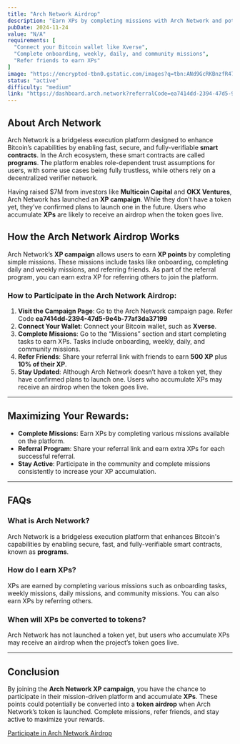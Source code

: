 ```yaml
---
title: "Arch Network Airdrop"
description: "Earn XPs by completing missions with Arch Network and potentially receive an airdrop when they launch their token."
pubDate: 2024-11-24
value: "N/A"
requirements: [
  "Connect your Bitcoin wallet like Xverse",
  "Complete onboarding, weekly, daily, and community missions",
  "Refer friends to earn XPs"
]
image: "https://encrypted-tbn0.gstatic.com/images?q=tbn:ANd9GcRKBnzfR479z_1dZ3qvfpIQ649Xrhp0dlmcEA&s" 
status: "active"
difficulty: "medium"
link: "https://dashboard.arch.network?referralCode=ea7414dd-2394-47d5-9e4b-77af3da37199"
---
```


## About Arch Network

Arch Network is a bridgeless execution platform designed to enhance Bitcoin’s capabilities by enabling fast, secure, and fully-verifiable **smart contracts**. In the Arch ecosystem, these smart contracts are called **programs**. The platform enables role-dependent trust assumptions for users, with some use cases being fully trustless, while others rely on a decentralized verifier network.

Having raised $7M from investors like **Multicoin Capital** and **OKX Ventures**, Arch Network has launched an **XP campaign**. While they don’t have a token yet, they’ve confirmed plans to launch one in the future. Users who accumulate **XPs** are likely to receive an airdrop when the token goes live.

## How the Arch Network Airdrop Works

Arch Network’s **XP campaign** allows users to earn **XP points** by completing simple missions. These missions include tasks like onboarding, completing daily and weekly missions, and referring friends. As part of the referral program, you can earn extra XP for referring others to join the platform.

### How to Participate in the Arch Network Airdrop:

1. **Visit the Campaign Page**: Go to the Arch Network campaign page. Refer Code **ea7414dd-2394-47d5-9e4b-77af3da37199**
2. **Connect Your Wallet**: Connect your Bitcoin wallet, such as **Xverse**.
3. **Complete Missions**: Go to the “Missions” section and start completing tasks to earn XPs. Tasks include onboarding, weekly, daily, and community missions.
4. **Refer Friends**: Share your referral link with friends to earn **500 XP** plus **10% of their XP**.
5. **Stay Updated**: Although Arch Network doesn’t have a token yet, they have confirmed plans to launch one. Users who accumulate XPs may receive an airdrop when the token goes live.

---

## Maximizing Your Rewards:

- **Complete Missions**: Earn XPs by completing various missions available on the platform.
- **Referral Program**: Share your referral link and earn extra XPs for each successful referral.
- **Stay Active**: Participate in the community and complete missions consistently to increase your XP accumulation.

---

## FAQs

### What is Arch Network?
Arch Network is a bridgeless execution platform that enhances Bitcoin's capabilities by enabling secure, fast, and fully-verifiable smart contracts, known as **programs**.

### How do I earn XPs?
XPs are earned by completing various missions such as onboarding tasks, weekly missions, daily missions, and community missions. You can also earn XPs by referring others.

### When will XPs be converted to tokens?
Arch Network has not launched a token yet, but users who accumulate XPs may receive an airdrop when the project’s token goes live.

---

## Conclusion

By joining the **Arch Network XP campaign**, you have the chance to participate in their mission-driven platform and accumulate **XPs**. These points could potentially be converted into a **token airdrop** when Arch Network’s token is launched. Complete missions, refer friends, and stay active to maximize your rewards.

[Participate in Arch Network Airdrop](https://dashboard.arch.network?referralCode=ea7414dd-2394-47d5-9e4b-77af3da37199)
